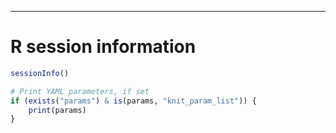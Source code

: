 * * *



# R session information

```r
sessionInfo()
```

```r
# Print YAML parameters, if set
if (exists("params") & is(params, "knit_param_list")) {
    print(params)
}
```



[bcbio]: https://bcbio-nextgen.readthedocs.io
[bcl2fastq]: https://support.illumina.com/downloads/bcl2fastq-conversion-software-v217.html
[biomart]: https://bioconductor.org/packages/release/bioc/html/biomaRt.html
[ensembl]: http://useast.ensembl.org/Drosophila_melanogaster/Info/Index
[indrop]: http://1cell-bio.com
[matrix]: https://cran.r-project.org/web/packages/Matrix/index.html
[orchestra]: https://wiki.med.harvard.edu/Orchestra
[r]: https://www.r-project.org
[rapmap]: https://github.com/COMBINE-lab/RapMap
[scrna-seq]: http://bcbio-nextgen.readthedocs.io/en/latest/contents/configuration.html#single-cell-rna-sequencing
[seurat]: http://satijalab.org/seurat
[umis]: https://github.com/vals/umis
